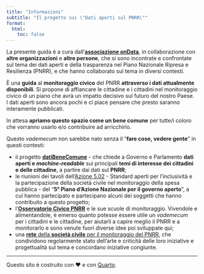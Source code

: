 ```yaml
---
title: "Informazioni"
subtitle: "Il progetto sui \"Dati aperti sul PNRR\""
format:
  html:
    toc: false
---
```


La presente guida è a cura dall'[**associazione onData**](https://www.ondata.it/), in collaborazione con **altre organizzazioni** e **altre persone**, che si sono incontrate e confrontate sul tema dei dati aperti e della trasparenza nel Piano Nazionale Ripresa e Resilienza (PNRR), e che hanno collaborato sul tema in diversi contesti.

È una **guida** al **monitoraggio civico** del PNRR **attraverso i dati attualmente disponibili**. Si propone di affiancare le cittadine e i cittadini nel monitoraggio civico di un piano che avrà un impatto decisivo sul futuro del nostro Paese.<br>
I dati aperti sono ancora pochi e ci piace pensare che presto saranno interamente pubblicati.

In attesa **apriamo questo spazio come un bene comune** per tutte/i coloro che vorranno usarlo e/o contribuire ad arricchirlo.

Questo _vademecum_ non sarebbe nato senza il "**fare cose, vedere gente**" in questi contesti:

- il progetto [**datiBeneComune**](https://www.datibenecomune.it/) - che chiede a Governo e Parlamento **dati aperti e _machine-readable_** sui principali **temi di interesse dei cittadini e delle cittadine**, a partire dai dati sul **PNRR**;
- le riunioni dei tavoli dell'[Azione 5.02](https://open.gov.it/governo-aperto/piano-nazionale/5nap/azione-5/impegno-502) - Standard aperti per l’inclusività e la partecipazione della società civile nel monitoraggio della spesa pubblica - del "**5° Piano d’Azione Nazionale per il governo aperto**", a cui hanno partecipato e partecipano alcuni dei soggetti che hanno contribuito a questo progetto;
- l'[**Osservatorio Civico PNRR**](https://osservatoriocivicopnrr.it/) e le sue scuole di monitoraggio. Vivendole e alimentandole, è emerso quanto potesse essere utile un _vademecum_ per i cittadini e le cittadine, per aiutarli a capire meglio il PNRR e a monitorarlo e sono venute fuori diverse idee poi sviluppate qui;
- una [**rete** della **società civile** per il monitoraggio del PNRR](rete-pnrr.md), che condividono regolarmente stato dell'arte e criticità delle loro iniziative e progettualità sul tema e concordano iniziative congiunte.


---

Questo sito è costruito con ❤️ e con [Quarto](https://quarto.org/).
